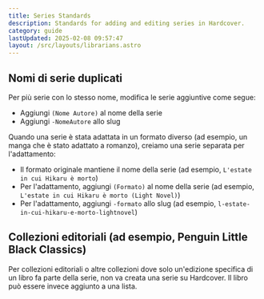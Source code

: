 ```yaml
---
title: Series Standards
description: Standards for adding and editing series in Hardcover.
category: guide
lastUpdated: 2025-02-08 09:57:47
layout: /src/layouts/librarians.astro
---
```


## Nomi di serie duplicati
Per più serie con lo stesso nome, modifica le serie aggiuntive come segue:
  - Aggiungi `(Nome Autore)` al nome della serie
  - Aggiungi `-NomeAutore` allo slug

Quando una serie è stata adattata in un formato diverso (ad esempio, un manga che è stato adattato a romanzo), creiamo una serie separata per l'adattamento:
  - Il formato originale mantiene il nome della serie (ad esempio, `L'estate in cui Hikaru è morto`)
  - Per l'adattamento, aggiungi `(Formato)` al nome della serie (ad esempio, `L'estate in cui Hikaru è morto (Light Novel)`)
  - Per l'adattamento, aggiungi `-formato` allo slug (ad esempio, `l-estate-in-cui-hikaru-e-morto-lightnovel`)

## Collezioni editoriali (ad esempio, Penguin Little Black Classics)
Per collezioni editoriali o altre collezioni dove solo un'edizione specifica di un libro fa parte della serie, non va creata una serie su Hardcover. Il libro può essere invece aggiunto a una lista.
